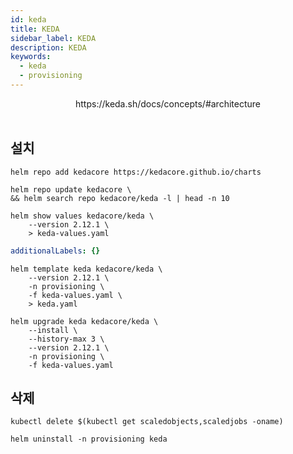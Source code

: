 ```yaml
---
id: keda
title: KEDA
sidebar_label: KEDA
description: KEDA
keywords:
  - keda
  - provisioning
---
```



<center>
	<Image
		img={require('@site/static/img/mlops/mlops/provisioning/keda/architecture.png')}
		width={750}
	/>
</center>
<center>https://keda.sh/docs/concepts/#architecture</center>
<br />

## 설치

```shell
helm repo add kedacore https://kedacore.github.io/charts
```

```shell
helm repo update kedacore \
&& helm search repo kedacore/keda -l | head -n 10
```

```shell
helm show values kedacore/keda \
    --version 2.12.1 \
    > keda-values.yaml
```

```yaml title="keda-values.yaml"
additionalLabels: {}
```

```shell
helm template keda kedacore/keda \
    --version 2.12.1 \
    -n provisioning \
    -f keda-values.yaml \
    > keda.yaml
```

```shell
helm upgrade keda kedacore/keda \
    --install \
    --history-max 3 \
    --version 2.12.1 \
    -n provisioning \
    -f keda-values.yaml
```

## 삭제

```shell
kubectl delete $(kubectl get scaledobjects,scaledjobs -oname)
```

```shell
helm uninstall -n provisioning keda
```
